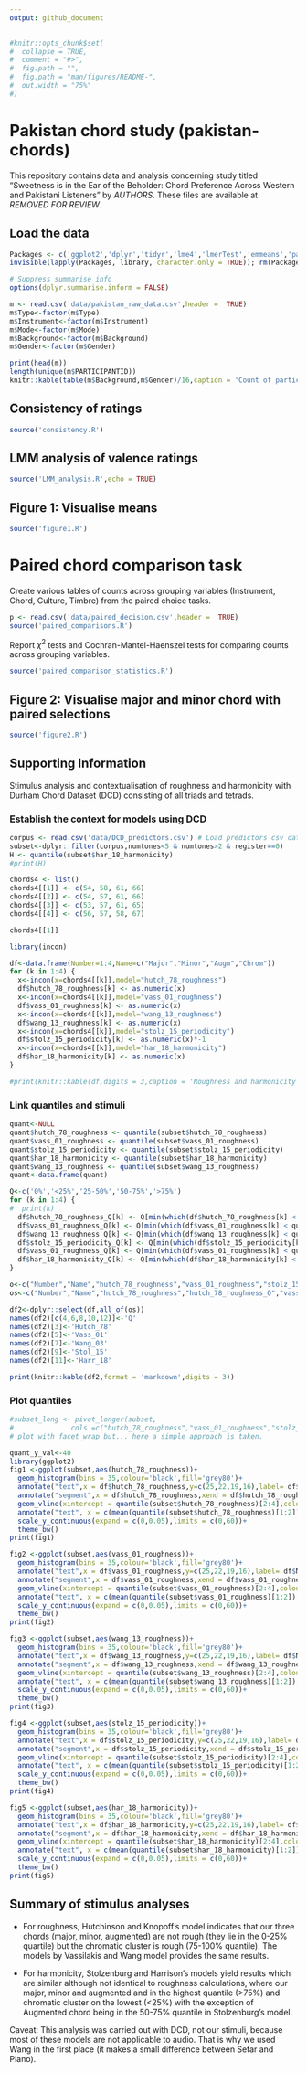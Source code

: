 ```yaml
---
output: github_document
---
```


<!-- README.md is generated from README.Rmd. Please edit that file -->

```r
#knitr::opts_chunk$set(
#  collapse = TRUE,
#  comment = "#>",
#  fig.path = "",
#  fig.path = "man/figures/README-",
#  out.width = "75%"
#)
```

# Pakistan chord study (pakistan-chords)

<!-- badges: start -->
<!-- badges: end -->

This repository contains data and analysis concerning study titled "Sweetness is in the Ear of the Beholder: Chord Preference Across Western and Pakistani Listeners" by *AUTHORS*. These files are available at *REMOVED FOR REVIEW*.

## Load the data

```r
Packages <- c('ggplot2','dplyr','tidyr','lme4','lmerTest','emmeans','pander','MASS')
invisible(lapply(Packages, library, character.only = TRUE)); rm(Packages)

# Suppress summarise info
options(dplyr.summarise.inform = FALSE)

m <- read.csv('data/pakistan_raw_data.csv',header =  TRUE)
m$Type<-factor(m$Type)
m$Instrument<-factor(m$Instrument)
m$Mode<-factor(m$Mode)
m$Background<-factor(m$Background)
m$Gender<-factor(m$Gender)

print(head(m))
length(unique(m$PARTICIPANTID))
knitr::kable(table(m$Background,m$Gender)/16,caption = 'Count of participants per Gender and Region.')
```

## Consistency of ratings

```r
source('consistency.R')
```

## LMM analysis of valence ratings

```r
source('LMM_analysis.R',echo = TRUE)
```

## Figure 1: Visualise means

```r
source('figure1.R')
```

# Paired chord comparison task

Create various tables of counts across grouping variables (Instrument, Chord, Culture, Timbre) from the paired choice tasks.

```r
p <- read.csv('data/paired_decision.csv',header =  TRUE)
source('paired_comparisons.R')
```

Report $\chi^2$ tests and Cochran-Mantel-Haenszel tests for comparing counts across grouping variables.

```r
source('paired_comparison_statistics.R')
```

## Figure 2: Visualise major and minor chord with paired selections

```r
source('figure2.R') 
```

## Supporting Information

Stimulus analysis and contextualisation of roughness and harmonicity with Durham Chord Dataset (DCD) consisting of all triads and tetrads.

### Establish the context for models using DCD

```r
corpus <- read.csv('data/DCD_predictors.csv') # Load predictors csv data
subset<-dplyr::filter(corpus,numtones<5 & numtones>2 & register==0)
H <- quantile(subset$har_18_harmonicity)
#print(H)

chords4 <- list()
chords4[[1]] <- c(54, 58, 61, 66)
chords4[[2]] <- c(54, 57, 61, 66)
chords4[[3]] <- c(53, 57, 61, 65)
chords4[[4]] <- c(56, 57, 58, 67)

chords4[[1]]

library(incon)

df<-data.frame(Number=1:4,Name=c("Major","Minor","Augm","Chrom"))
for (k in 1:4) {
  x<-incon(x=chords4[[k]],model="hutch_78_roughness")
  df$hutch_78_roughness[k] <- as.numeric(x)
  x<-incon(x=chords4[[k]],model="vass_01_roughness")
  df$vass_01_roughness[k] <- as.numeric(x)
  x<-incon(x=chords4[[k]],model="wang_13_roughness")
  df$wang_13_roughness[k] <- as.numeric(x)
  x<-incon(x=chords4[[k]],model="stolz_15_periodicity")
  df$stolz_15_periodicity[k] <- as.numeric(x)*-1
  x<-incon(x=chords4[[k]],model="har_18_harmonicity")
  df$har_18_harmonicity[k] <- as.numeric(x)
}

#print(knitr::kable(df,digits = 3,caption = 'Roughness and harmonicity model outputs for stimuli.'))

```

### Link quantiles and stimuli

```r
quant<-NULL
quant$hutch_78_roughness <- quantile(subset$hutch_78_roughness)
quant$vass_01_roughness <- quantile(subset$vass_01_roughness)
quant$stolz_15_periodicity <- quantile(subset$stolz_15_periodicity)
quant$har_18_harmonicity <- quantile(subset$har_18_harmonicity)
quant$wang_13_roughness <- quantile(subset$wang_13_roughness)
quant<-data.frame(quant)

Q<-c('0%','<25%','25-50%','50-75%','>75%')
for (k in 1:4) {
#  print(k)
  df$hutch_78_roughness_Q[k] <- Q[min(which(df$hutch_78_roughness[k] < quant$hutch_78_roughness))]
  df$vass_01_roughness_Q[k] <- Q[min(which(df$vass_01_roughness[k] < quant$vass_01_roughness))]
  df$wang_13_roughness_Q[k] <- Q[min(which(df$wang_13_roughness[k] < quant$wang_13_roughness))]
  df$stolz_15_periodicity_Q[k] <- Q[min(which(df$stolz_15_periodicity[k] < quant$stolz_15_periodicity))]
  df$vass_01_roughness_Q[k] <- Q[min(which(df$vass_01_roughness[k] < quant$vass_01_roughness))]
  df$har_18_harmonicity_Q[k] <- Q[min(which(df$har_18_harmonicity[k] < quant$har_18_harmonicity))]
}

o<-c("Number","Name","hutch_78_roughness","vass_01_roughness","stolz_15_periodicity","har_18_harmonicity","hutch_78_roughness_Q","vass_01_roughness_Q","stolz_15_periodicity_Q","har_18_harmonicity_Q","wang_13_roughness","wang_13_roughness_Q")
os<-c("Number","Name","hutch_78_roughness","hutch_78_roughness_Q","vass_01_roughness","vass_01_roughness_Q","wang_13_roughness","wang_13_roughness_Q","stolz_15_periodicity","stolz_15_periodicity_Q","har_18_harmonicity","har_18_harmonicity_Q")

df2<-dplyr::select(df,all_of(os))
names(df2)[c(4,6,8,10,12)]<-'Q'
names(df2)[3]<-'Hutch_78'
names(df2)[5]<-'Vass_01'
names(df2)[7]<-'Wang_03'
names(df2)[9]<-'Stol_15'
names(df2)[11]<-'Harr_18'

print(knitr::kable(df2,format = 'markdown',digits = 3))
```

### Plot quantiles

```r

#subset_long <- pivot_longer(subset,
#              cols =c("hutch_78_roughness","vass_01_roughness","stolz_15_periodicity","har_18_harmonicity","wang_13_roughness"))
# plot with facet_wrap but... here a simple approach is taken.

quant_y_val<-40
library(ggplot2)
fig1 <-ggplot(subset,aes(hutch_78_roughness))+
  geom_histogram(bins = 35,colour='black',fill='grey80')+
  annotate("text",x = df$hutch_78_roughness,y=c(25,22,19,16),label= df$Name, colour='darkred')+
  annotate("segment",x = df$hutch_78_roughness,xend = df$hutch_78_roughness,y=c(0,0,0,0),yend=c(25,22,19,16),colour='darkred')+
  geom_vline(xintercept = quantile(subset$hutch_78_roughness)[2:4],colour='navyblue',size=1.25,alpha=0.65)+
  annotate("text", x = c(mean(quantile(subset$hutch_78_roughness)[1:2]),mean(quantile(subset$hutch_78_roughness)[2:3]),mean(quantile(subset$hutch_78_roughness)[3:4]),mean(quantile(subset$hutch_78_roughness)[4:5])),y=quant_y_val, colour='navyblue',label = c("<25%","25-50%","50-75%",">75%"), size=3,alpha=0.65)+
  scale_y_continuous(expand = c(0,0.05),limits = c(0,60))+
  theme_bw()
print(fig1)

fig2 <-ggplot(subset,aes(vass_01_roughness))+
  geom_histogram(bins = 35,colour='black',fill='grey80')+
  annotate("text",x = df$vass_01_roughness,y=c(25,22,19,16),label= df$Name, colour='darkred')+
  annotate("segment",x = df$vass_01_roughness,xend = df$vass_01_roughness,y=c(0,0,0,0),yend=c(25,22,19,16),colour='darkred')+
  geom_vline(xintercept = quantile(subset$vass_01_roughness)[2:4],colour='navyblue',size=1.25,alpha=0.65)+
  annotate("text", x = c(mean(quantile(subset$vass_01_roughness)[1:2]),mean(quantile(subset$vass_01_roughness)[2:3]),mean(quantile(subset$vass_01_roughness)[3:4]),mean(quantile(subset$vass_01_roughness)[4:5])),y=quant_y_val, colour='navyblue',label = c("<25%","25-50%","50-75%",">75%"), size=3,alpha=0.65)+
  scale_y_continuous(expand = c(0,0.05),limits = c(0,60))+
  theme_bw()
print(fig2)

fig3 <-ggplot(subset,aes(wang_13_roughness))+
  geom_histogram(bins = 35,colour='black',fill='grey80')+
  annotate("text",x = df$wang_13_roughness,y=c(25,22,19,16),label= df$Name, colour='darkred')+
  annotate("segment",x = df$wang_13_roughness,xend = df$wang_13_roughness,y=c(0,0,0,0),yend=c(25,22,19,16), colour='darkred')+
  geom_vline(xintercept = quantile(subset$wang_13_roughness)[2:4],colour='navyblue',size=1.25,alpha=0.65)+
  annotate("text", x = c(mean(quantile(subset$wang_13_roughness)[1:2]),mean(quantile(subset$wang_13_roughness)[2:3]),mean(quantile(subset$wang_13_roughness)[3:4]),mean(quantile(subset$wang_13_roughness)[4:5])),y=quant_y_val, colour='navyblue',label = c("<25%","25-50%","50-75%",">75%"), size=3,alpha=0.65)+
  scale_y_continuous(expand = c(0,0.05),limits = c(0,60))+
  theme_bw()
print(fig3)

fig4 <-ggplot(subset,aes(stolz_15_periodicity))+
  geom_histogram(bins = 35,colour='black',fill='grey80')+
  annotate("text",x = df$stolz_15_periodicity,y=c(25,22,19,16),label= df$Name, colour='darkred')+
  annotate("segment",x = df$stolz_15_periodicity,xend = df$stolz_15_periodicity,y=c(0,0,0,0),yend=c(25,22,19,16), colour='darkred')+
  geom_vline(xintercept = quantile(subset$stolz_15_periodicity)[2:4],colour='navyblue',size=1.25,alpha=0.65)+
  annotate("text", x = c(mean(quantile(subset$stolz_15_periodicity)[1:2]),mean(quantile(subset$stolz_15_periodicity)[2:3]),mean(quantile(subset$stolz_15_periodicity)[3:4]),mean(quantile(subset$stolz_15_periodicity)[4:5])),y=quant_y_val, colour='navyblue',label = c("<25%","25-50%","50-75%",">75%"), size=3,alpha=0.65)+
  scale_y_continuous(expand = c(0,0.05),limits = c(0,60))+
  theme_bw()
print(fig4)

fig5 <-ggplot(subset,aes(har_18_harmonicity))+
  geom_histogram(bins = 35,colour='black',fill='grey80')+
  annotate("text",x = df$har_18_harmonicity,y=c(25,22,19,16),label= df$Name, colour='darkred')+
  annotate("segment",x = df$har_18_harmonicity,xend = df$har_18_harmonicity,y=c(0,0,0,0),yend=c(25,22,19,16), colour='darkred')+
  geom_vline(xintercept = quantile(subset$har_18_harmonicity)[2:4],colour='navyblue',size=1.25,alpha=0.65)+
  annotate("text", x = c(mean(quantile(subset$har_18_harmonicity)[1:2]),mean(quantile(subset$har_18_harmonicity)[2:3]),mean(quantile(subset$har_18_harmonicity)[3:4]),mean(quantile(subset$har_18_harmonicity)[4:5])),y=quant_y_val, colour='navyblue',label = c("<25%","25-50%","50-75%",">75%"), size=3,alpha=0.65)+
  scale_y_continuous(expand = c(0,0.05),limits = c(0,60))+
  theme_bw()
print(fig5)

```

## Summary of stimulus analyses

* For roughness, Hutchinson and Knopoff's model indicates that our three chords (major, minor, augmented) are not rough (they lie in the 0-25% quartile) but the chromatic cluster is rough (75-100% quantile). The models by Vassilakis and Wang model provides the same results.

* For harmonicity, Stolzenburg and Harrison's models yield results which are similar although not identical to roughness calculations, where our major, minor and augmented and in the highest quantile (>75%) and chromatic cluster on the lowest (<25%) with the exception of Augmented chord being in the 50-75% quantile in Stolzenburg's model. 

Caveat: This analysis was carried out with DCD, not our stimuli, because most of these models are not applicable to audio. That is why we used Wang in the first place (it makes a small difference between Setar and Piano).


